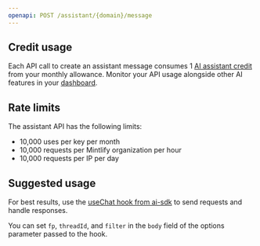 ```yaml
---
openapi: POST /assistant/{domain}/message
---
```


## Credit usage

Each API call to create an assistant message consumes 1 [AI assistant credit](/guides/assistant#ai-assistant-credits) from your monthly allowance. Monitor your API usage alongside other AI features in your [dashboard](https://dashboard.mintlify.com/products/assistant).

## Rate limits

The assistant API has the following limits:

- 10,000 uses per key per month
- 10,000 requests per Mintlify organization per hour
- 10,000 requests per IP per day

## Suggested usage

For best results, use the [useChat hook from ai-sdk](https://ai-sdk.dev/docs/reference/ai-sdk-ui/use-chat#usechat) to send requests and handle responses.

You can set `fp`, `threadId`, and `filter` in the `body` field of the options parameter passed to the hook.